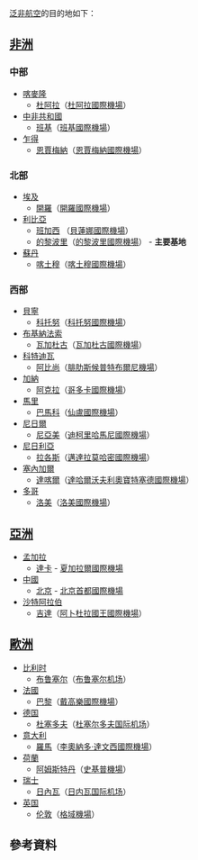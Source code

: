 {{Link style|time=2015-12-11T07:55:55+00:00}}
[[泛非航空|泛非航空]]的目的地如下：

== [[非洲|非洲]] ==
=== 中部 ===
* [[喀麥隆|喀麥隆]]
** [[杜阿拉|杜阿拉]]（[[杜阿拉国际机场|杜阿拉國際機場]]）
* [[中非共和國|中非共和國]]
** [[班基|班基]]（[[:en:Bangui_M'Poko_International_Airport|班基國際機場]]）
* [[乍得|乍得]]
** [[恩賈梅納|恩賈梅納]]（[[:en:N'Djamena_International_Airport|恩賈梅納國際機場]]）
=== 北部 ===
* [[埃及|埃及]]
** [[开罗|開羅]]（[[開羅國際機場|開羅國際機場]]）
* [[利比亚|利比亞]]
** [[班加西|班加西]] （[[貝蓮娜國際機場|貝蓮娜國際機場]]）
** [[的黎波里|的黎波里]]（[[的黎波里國際機場|的黎波里國際機場]]） - '''主要基地'''
* [[苏丹|蘇丹]]
** [[喀土穆|喀土穆]]（[[喀土穆国际机场|喀土穆國際機場]]）

=== 西部 ===
* [[贝宁|貝寧]]
** [[科托努|科托努]]（[[:en:Cadjehoun_Airport|科托努國際機場]]）
* [[布吉納法索|布基納法索]]
** [[瓦加杜古|瓦加杜古]]（[[:en:Ouagadougou_Airport|瓦加杜古國際機場]]）
* [[科特迪瓦|科特迪瓦]]
** [[阿比让|阿比尚]]（[[腓肋斯候普特布爾尼機場|腓肋斯候普特布爾尼機場]]）
* [[加纳|加納]]
** [[阿克拉|阿克拉]]（[[:en:Kotoka_International_Airport|哥多卡國際機場]]）
* [[马里共和国|馬里]]
** [[巴馬科|巴馬科]]（[[:en:Senou_International_Airport|仙盧國際機場]]）
* [[尼日尔|尼日爾]]
** [[尼亞美|尼亞美]]（[[:en:Diori_Hamani_International_Airport|迪柯里哈馬尼國際機場]]）
* [[奈及利亞|尼日利亞]]
** [[拉各斯|拉各斯]]（[[:en:Murtala_Mohammed_International_Airport|邁達拉莫哈密國際機場]]）
* [[塞內加尔|塞內加爾]]
** [[达喀尔|達喀爾]]（[[:en:Dakar-Yoff-Léopold_Sédar_Senghor_International_Airport|達哈爾沃夫利奧寶特塞德國際機場]]）
* [[多哥|多哥]]
** [[洛美|洛美]]（[[:en:Lomé-Tokoin_Airport|洛美國際機場]]）

== [[亞洲|亞洲]] ==
* [[孟加拉|孟加拉]]
**[[達卡|達卡]] - [[夏加拉爾國際機場|夏加拉爾國際機場]] 
* [[中國|中國]]
**[[北京|北京]] - [[北京首都國際機場|北京首都國際機場]] 
* [[沙特阿拉伯|沙特阿拉伯]]
** [[吉达|吉達]]（[[阿卜杜拉國王國際機場|阿卜杜拉國王國際機場]]）

== [[歐洲|歐洲]] ==
* [[比利时|比利时]]
** [[布鲁塞尔|布鲁塞尔]]（[[布鲁塞尔机场|布鲁塞尔机场]]）
* [[法國|法國]]
** [[巴黎|巴黎]]（[[戴高樂國際機場|戴高樂國際機場]]）
* [[德国|德国]]
** [[杜塞尔多夫|杜塞多夫]]（[[杜塞尔多夫国际机场|杜塞尔多夫国际机场]]）
* [[意大利|意大利]]
** [[羅馬|羅馬]]（[[李奧納多·達文西國際機場|李奧納多·達文西國際機場]]）
* [[荷蘭|荷蘭]]
** [[阿姆斯特丹|阿姆斯特丹]]（[[史基普機場|史基普機場]]）
* [[瑞士|瑞士]]
** [[日內瓦|日內瓦]]（[[日内瓦国际机场|日内瓦国际机场]]）
* [[英国|英国]]
** [[伦敦|伦敦]]（[[格域機場|格域機場]]）

== 參考資料 ==
{{reflist}}